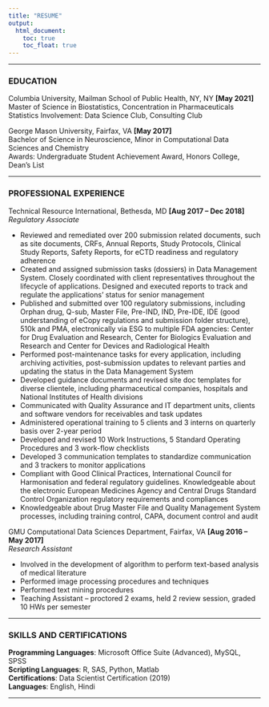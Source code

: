 ```yaml
---
title: "RESUME"
output:
  html_document:
    toc: true
    toc_float: true
---
```


***

### EDUCATION   
     
Columbia University, Mailman School of Public Health, NY, NY **[May 2021]**   
Master of Science in Biostatistics, Concentration in Pharmaceuticals Statistics
Involvement: Data Science Club, Consulting Club   
      
George Mason University, Fairfax, VA **[May 2017]**   
Bachelor of Science in Neuroscience, Minor in Computational Data Sciences and Chemistry    
Awards: Undergraduate Student Achievement Award, Honors College, Dean’s List    

***

### PROFESSIONAL EXPERIENCE    
     
Technical Resource International, Bethesda, MD **[Aug 2017 – Dec 2018]**   
*Regulatory Associate*   
   
* Reviewed and remediated over 200 submission related documents, such as site documents, CRFs, Annual Reports, Study Protocols, Clinical Study Reports, Safety Reports, for eCTD readiness and regulatory adherence   
* Created and assigned submission tasks (dossiers) in Data Management System. Closely coordinated with client representatives throughout the lifecycle of applications. Designed and executed reports to track and regulate the applications’ status for senior management    
* Published and submitted over 100 regulatory submissions, including Orphan drug, Q-sub, Master File, Pre-IND, IND, Pre-IDE, IDE (good understanding of eCopy regulations and submission folder structure), 510k and PMA, electronically via ESG to multiple FDA agencies: Center for Drug Evaluation and Research, Center for Biologics Evaluation and Research and Center for Devices and Radiological Health    
* Performed post-maintenance tasks for every application, including archiving activities, post-submission updates to relevant parties and updating the status in the Data Management System     
* Developed guidance documents and revised site doc templates for diverse clientele, including pharmaceutical companies, hospitals and National Institutes of Health divisions     
* Communicated with Quality Assurance and IT department units, clients and software vendors for receivables and task updates      
* Administered operational training to 5 clients and 3 interns on quarterly basis over 2-year period   
* Developed and revised 10 Work Instructions, 5 Standard Operating Procedures and 3 work-flow checklists   
* Developed 3 communication templates to standardize communication and 3 trackers to monitor applications   
* Compliant with Good Clinical Practices, International Council for Harmonisation and federal regulatory guidelines. Knowledgeable about the electronic European Medicines Agency and Central Drugs Standard Control Organization regulatory requirements and compliances    
* Knowledgeable about Drug Master File and Quality Management System processes, including training control, CAPA, document control and audit     
    
GMU Computational Data Sciences Department, Fairfax, VA **[Aug 2016 – May 2017]**    
*Research Assistant*    
    
* Involved in the development of algorithm to perform text-based analysis of medical literature     
* Performed image processing procedures and techniques     
* Performed text mining procedures    
* Teaching Assistant – proctored 2 exams, held 2 review session, graded 10 HWs per semester     

***

### SKILLS AND CERTIFICATIONS   
     
**Programming Languages**: Microsoft Office Suite (Advanced), MySQL, SPSS    
**Scripting Languages**: R, SAS, Python, Matlab     
**Certifications**: Data Scientist Certification (2019)    
**Languages**: English, Hindi     

***